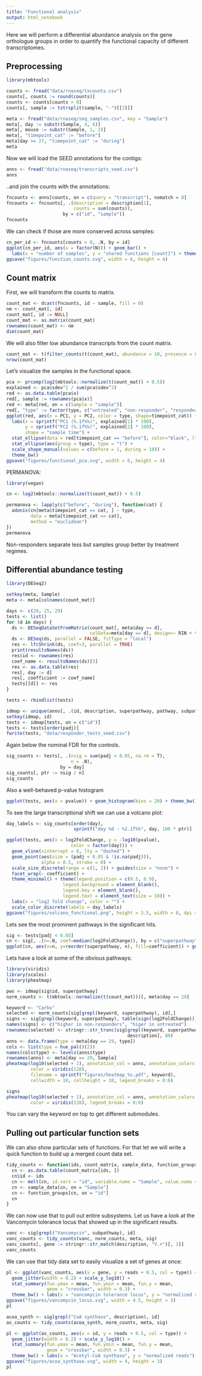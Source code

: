 ```yaml
---
title: "Functional analysis"
output: html_notebook
---
```


Here we will perform a differential abundance analysis on the gene orthologue groups in order to quantify the functional
capacity of different transcriptomes.

## Preprocessing

```r
library(mbtools)

counts <- fread("data/rnaseq/txcounts.csv")
counts[, counts := round(counts)]
counts <- counts[counts > 0]
counts[, sample := tstrsplit(sample, "-")[[3]]]

meta <- fread("data/rnaseq/seq_samples.csv", key = "Sample")
meta[, day := substr(Sample, 4, 6)]
meta[, mouse := substr(Sample, 1, 2)]
meta[, "timepoint_cat" := "before"]
meta[day >= 27, "timepoint_cat" := "during"]
meta
```

Now we will load the SEED annotations for the contigs:

```r
anns <- fread("data/rnaseq/transcripts_seed.csv")
anns
```

..and join the counts with the annotations:

```r
fncounts <- anns[counts, on = c(query = "transcript"), nomatch = 0]
fncounts <- fncounts[, .(description = description[1], 
                         counts = sum(counts)), 
                     by = c("id", "sample")]
fncounts
```

We can check if those are more conserved across samples:

```r
cn_per_id <- fncounts[counts > 0, .N, by = id]
ggplot(cn_per_id, aes(x = factor(N))) + geom_bar() + 
  labs(x = "number of samples", y = "shared functions [count]") + theme_bw()
ggsave("figures/function_counts.svg", width = 6, height = 4)
```

## Count matrix

First, we will transform the counts to matrix.

```r
count_mat <- dcast(fncounts, id ~ sample, fill = 0)
nm <- count_mat[, id]
count_mat[, id := NULL]
count_mat <- as.matrix(count_mat)
rownames(count_mat) <- nm
dim(count_mat)
```

We will also filter low abundance transcripts from the count matrix.

```r
count_mat <- t(filter_counts(t(count_mat), abundance = 10, presence = 0.25))
nrow(count_mat)
```

Let's visualize the samples in the functional space.

```r
pca <- prcomp(log2(mbtools::normalize(t(count_mat)) + 0.5))
explained <- pca$sdev^2 / sum(pca$sdev^2)
red <- as.data.table(pca$x)
red[, sample := rownames(pca$x)]
red <- meta[red, on = c(Sample = "sample")]
red[, "type" := factor(type, c("untreated", "non-responder", "responder"))]
ggplot(red, aes(x = PC1, y = PC2, color = type, shape=timepoint_cat)) + geom_point(size = 2) +
  labs(x = sprintf("PC1 (%.1f%%)", explained[1] * 100), 
       y = sprintf("PC2 (%.1f%%)", explained[2] * 100),
       shape = "sample time") +
  stat_ellipse(data = red[timepoint_cat == "before"], color="black", lty="dashed") +
  stat_ellipse(aes(group = type), type = "t") +
  scale_shape_manual(values = c(before = 1, during = 19)) +
  theme_bw()
ggsave("figures/functional_pca.svg", width = 6, height = 4)
```

PERMANOVA:

```r
library(vegan)

cn <- log2(mbtools::normalize(t(count_mat)) + 0.5)

permanova <- lapply(c("before", "during"), function(cat) {
  adonis(cn[meta$timepoint_cat == cat, ] ~ type, 
         data = meta[timepoint_cat == cat], 
         method = "euclidean")
})
permanova
```

Non-responders separate less but samples group better by treatment regimes.

## Differential abundance testing

```r
library(DESeq2)

setkey(meta, Sample)
meta <- meta[colnames(count_mat)]

days <- c(20, 25, 29) 
tests <- list()
for (d in days) {
  ds <- DESeqDataSetFromMatrix(count_mat[, meta$day == d], 
                               colData=meta[day == d], design=~ RIN + type)
  ds <- DESeq(ds, parallel = FALSE, fitType = "local")
  res <- lfcShrink(ds, coef=3, parallel = TRUE)
  print(resultsNames(ds))
  res$id <- rownames(res)
  coef_name <- resultsNames(ds)[3]
  res <- as.data.table(res)
  res[, day := d]
  res[, coefficient := coef_name]
  tests[[d]] <- res
}

tests <- rbindlist(tests)

idmap <- unique(anns[, .(id, description, superpathway, pathway, subpathway)])
setkey(idmap, id)
tests <- idmap[tests, on = c("id")]
tests <- tests[order(padj)]
fwrite(tests, "data/responder_tests_seed.csv")
```

Again below the nominal FDR for the controls.

```r
sig_counts <- tests[, .(nsig = sum(padj < 0.05, na.rm = T), 
                        n = .N), 
                    by = day]
sig_counts[, ptr := nsig / n]
sig_counts
```

Also a well-behaved p-value histogram

```r
ggplot(tests, aes(x = pvalue)) + geom_histogram(bins = 20) + theme_bw()
```

To see the large transcriptional shift we can use a volcano plot:

```r
day_labels <- sig_counts[order(day), 
                         sprintf("day %d - %2.1f%%", day, 100 * ptr)]

ggplot(tests, aes(x = log2FoldChange, y = -log10(pvalue), 
                        color = factor(day))) +
  geom_vline(xintercept = 0, lty = "dashed") +
  geom_point(aes(size = (padj < 0.05 & !is.na(padj))), 
             alpha = 0.5, stroke = 0) + 
  scale_size_discrete(range = c(1, 2)) + guides(size = "none") +
  facet_wrap(~ coefficient) +
  theme_minimal() + theme(legend.position = c(0.5, 0.9), 
                     legend.background = element_blank(),
                     legend.key = element_blank(),
                     legend.text = element_text(size = 10)) + 
  labs(x = "log2 fold change", color = "") + 
  scale_color_discrete(labels = day_labels)
ggsave("figures/volcano_functional.png", height = 3.5, width = 8, dpi = 300)
```

Lets see the most prominent pathways in the significant hits.

```r
sig <- tests[padj < 0.05]
cn <- sig[, .(n=.N, coef=median(log2FoldChange)), by = c("superpathway", "coefficient", "day")][order(day, -n)]
ggplot(cn, aes(x=n, y=reorder(superpathway, n), fill=coefficient)) + geom_bar(stat="identity", position="stack")
```

Lets have a look at some of the obvious pathways:

```r
library(viridis)
library(scales)
library(pheatmap)

pws <- idmap[sig$id, superpathway]
norm_counts <- t(mbtools::normalize(t(count_mat)))[, meta$day == 29]

keyword <- "Carbo"
selected <- norm_counts[sig[grepl(keyword, superpathway), id],]
signs <- sig[grepl(keyword, superpathway), table(sign(log2FoldChange))]
names(signs) <- c("higher in non-responders", "higer in untreated")
rownames(selected) <- stringr::str_trunc(sig[grepl(keyword, superpathway), 
                                             description], 80)
anns <- data.frame(type = meta[day == 29, type])
cols <- list(type = hue_pal()(2))
names(cols$type) <- levels(anns$type)
rownames(anns) <- meta[day == 29, Sample]
pheatmap(log10(selected + 1), annotation_col = anns, annotation_colors = cols,
         color = viridis(128),
         filename = sprintf("figures/heatmap_%s.pdf", keyword), 
         cellwidth = 10, cellheight = 10, legend_breaks = 0:6)

signs
pheatmap(log10(selected + 1), annotation_col = anns, annotation_colors = cols,
         color = viridis(128), legend_breaks = 0:6)
```

You can vary the keyword on top to get different submodules.

## Pulling out particular function sets

We can also show particular sets of functions. For that let we will write a quick function to build up a merged count data set.

```r
tidy_counts <- function(ids, count_matrix, sample_data, function_groups) {
  cn <- as.data.table(count_matrix[ids, ])
  cn$id <- ids
  cn <- melt(cn, id.vars = "id", variable.name = "Sample", value.name = "reads")
  cn <- sample_data[cn, on = "Sample"]
  cn <- function_groups[cn, on = "id"]
  cn
}
```

We can now use that to pull out entire subsystems. Let us have a look at the Vancomycin tolerance locus
that showed up in the significant results.

```r
vanc <- sig[grepl("Vancomycin", subpathway), id]
vanc_counts <- tidy_counts(vanc, norm_counts, meta, sig)
vanc_counts[, gene := stringr::str_match(description, "V.+")[, 1]]
vanc_counts
```

We can use that tidy data set to easily visualize a set of genes at once:

```r
pl <- ggplot(vanc_counts, aes(x = gene, y = reads + 0.5, col = type)) +
  geom_jitter(width = 0.2) + scale_y_log10() +
  stat_summary(fun.ymax = mean, fun.ymin = mean, fun.y = mean, 
               geom = "crossbar", width = 0.3) +
  theme_bw() + labs(x = "vancomycin tolerance locus", y = "normalized reads")
ggsave("figures/vancomycin_locus.svg", width = 4.5, height = 3)
pl
```

```r
acoa_synth <- sig[grepl("CoA synthase", description), id]
as_counts <- tidy_counts(acoa_synth, norm_counts, meta, sig)

pl <- ggplot(as_counts, aes(x = id, y = reads + 0.5, col = type)) +
  geom_jitter(width = 0.2) + scale_y_log10() +
  stat_summary(fun.ymax = mean, fun.ymin = mean, fun.y = mean, 
               geom = "crossbar", width = 0.3) +
  theme_bw() + labs(x = "Acetyl-CoA synthase", y = "normalized reads")
ggsave("figures/acoa_synthase.svg", width = 4, height = 3)
pl
```